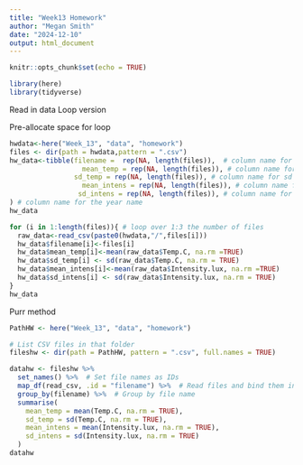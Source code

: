 ```yaml
---
title: "Week13 Homework"
author: "Megan Smith"
date: "2024-12-10"
output: html_document
---
```


```r
knitr::opts_chunk$set(echo = TRUE)
```

```r
library(here)
library(tidyverse)
```

Read in data Loop version

Pre-allocate space for loop
```r
hwdata<-here("Week_13", "data", "homework")
files <- dir(path = hwdata,pattern = ".csv")
hw_data<-tibble(filename =  rep(NA, length(files)),  # column name for year
                  mean_temp = rep(NA, length(files)), # column name for the mean temperature
                sd_temp = rep(NA, length(files)), # column name for sd temp
                  mean_intens = rep(NA, length(files)), # column name for the mean intensity
                 sd_intens = rep(NA, length(files)), # column name for sd intensity 
) # column name for the year name
hw_data
```

```r
for (i in 1:length(files)){ # loop over 1:3 the number of files 
  raw_data<-read_csv(paste0(hwdata,"/",files[i]))
  hw_data$filename[i]<-files[i]
  hw_data$mean_temp[i]<-mean(raw_data$Temp.C, na.rm =TRUE) 
  hw_data$sd_temp[i] <- sd(raw_data$Temp.C, na.rm = TRUE)
  hw_data$mean_intens[i]<-mean(raw_data$Intensity.lux, na.rm =TRUE)
  hw_data$sd_intens[i] <- sd(raw_data$Intensity.lux, na.rm = TRUE)
} 
hw_data
```


Purr method 
```r
PathHW <- here("Week_13", "data", "homework")

# List CSV files in that folder
fileshw <- dir(path = PathHW, pattern = ".csv", full.names = TRUE)
```

```r
datahw <- fileshw %>%
  set_names() %>%  # Set file names as IDs
  map_df(read_csv, .id = "filename") %>%  # Read files and bind them into a single dataframe
  group_by(filename) %>%  # Group by file name
  summarise(
    mean_temp = mean(Temp.C, na.rm = TRUE),
    sd_temp = sd(Temp.C, na.rm = TRUE),  
    mean_intens = mean(Intensity.lux, na.rm = TRUE),
    sd_intens = sd(Intensity.lux, na.rm = TRUE)
  )
datahw
```

